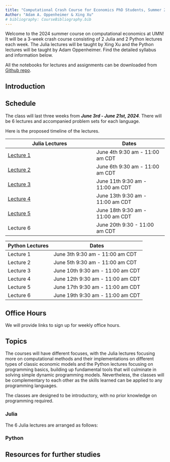 ```yaml
---
title: "Computational Crash Course for Economics PhD Students, Summer 2024 (UMN)"
Author: "Adam A. Oppenheimer & Xing Xu"
# bibliography: CourseBibliography.bib
---
```


Welcome to the 2024 summer course on computational economics at UMN! It will be a 3-week crash course consisting of 2 Julia and 2 Python lectures each week. The Julia lectures will be taught by Xing Xu and the Python lectures will be taught by Adam Oppenheimer. Find the detailed syllabus and information below. 

All the notebooks for lectures and assignments can be downloaded from [Github repo](https://github.com/CompEconCrashCourse/CompEconCrashCourse.github.io). 

## Introduction

## Schedule

The class will last three weeks from ***June 3rd - June 21st, 2024***. There will be 6 lectures and accompanied problem sets for each language.

Here is the proposed timeline of the lectures. 

| Julia Lectures | Dates |
| ---------- | -------- |
| [Lecture 1](Julia/Lectures/Julia_Lec_1_Compecon_Xing_Xu.ipynb) | June 4th 9:30 am - 11:00 am CDT |
| [Lecture 2](Julia/Lectures/Julia_Lec_2_Compecon_Xing_Xu.ipynb) | June 6th 9:30 am - 11:00 am CDT |
| [Lecture 3](Julia/Lectures/Julia_Lec_3_Compecon_Xing_Xu.ipynb) | June 11th 9:30 am - 11:00 am CDT |
| [Lecture 4](Julia/Lectures/Julia_Lec_4_Compecon_Xing_Xu.ipynb) | June 13th 9:30 am - 11:00 am CDT |
| [Lecture 5](Julia/Lectures/Julia_Lec_5_Compecon_Xing_Xu.ipynb) | June 18th 9:30 am - 11:00 am CDT |
| Lecture 6 | June 20th 9:30 - 11:00 am CDT | 

| Python Lectures | Dates |
| ---------- | -------- |
| Lecture 1 | June 3th 9:30 am - 11:00 am CDT |
| Lecture 2 | June 5th 9:30 am - 11:00 am CDT |
| Lecture 3 | June 10th 9:30 am - 11:00 am CDT |
| Lecture 4 | June 12th 9:30 am - 11:00 am CDT |
| Lecture 5 | June 17th 9:30 am - 11:00 am CDT |
| Lecture 6 | June 19th 9:30 am - 11:00 am CDT | 

## Office Hours

We will provide links to sign up for weekly office hours.

## Topics

The courses will have different focuses, with the Julia lectures focusing more on computational methods and their implementations on different types of classic economic models and the Python lectures focusing on programming basics, building up fundamental tools that will culminate in solving simple dynamic programming models. Nevertheless, the classes will be complementary to each other as the skills learned can be applied to any programming languages.

The classes are designed to be introductory, with no prior knowledge on programming required.

### Julia

The 6 Julia lectures are arranged as follows:

### Python


## Resources for further studies